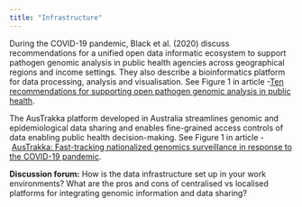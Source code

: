 ```yaml
---
title: "Infrastructure"
---
```


During the COVID-19 pandemic, Black et al. (2020) discuss recommendations for a unified open data informatic ecosystem to support pathogen genomic analysis in public health agencies across geographical regions and income settings. They also describe a bioinformatics platform for data processing, analysis and visualisation. See Figure 1 in article -[Ten recommendations for supporting open pathogen genomic analysis in public health](https://www.nature.com/articles/s41591-020-0935-z).

The AusTrakka platform developed in Australia streamlines genomic and epidemiological data sharing and enables fine-grained access controls of data enabling public health decision-making. See Figure 1 in article - [AusTrakka: Fast-tracking nationalized genomics surveillance in response to the COVID-19 pandemic](https://www.nature.com/articles/s41467-022-28529-9).

**Discussion forum:** How is the data infrastructure set up in your work environments? What are the pros and cons of centralised vs localised platforms for integrating genomic information and data sharing?
